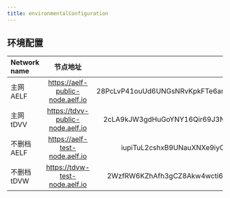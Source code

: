 ```yaml
---
title: environmentalConfiguration
---
```


## 环境配置

| Network name    | 节点地址                                  |   ca合约地址 |
| :------------  | :---------:                               | ----------: |
| 主网 AELF       |    https://aelf-public-node.aelf.io    | 28PcLvP41ouUd6UNGsNRvKpkFTe6am34nPy4YPsWUJnZNwUvzM |
| 主网 tDVV       |    https://tdvv-public-node.aelf.io     |    2cLA9kJW3gdHuGoYNY16Qir69J3Nkn6MSsuYxRkUHbz4SG2hZr |
| 不删档 AELF     |    https://aelf-test-node.aelf.io         |   iupiTuL2cshxB9UNauXNXe9iyCcqka7jCotodcEHGpNXeLzqG  |
| 不删档 tDVW     |     https://tdvw-test-node.aelf.io        |    2WzfRW6KZhAfh3gCZ8Akw4wcti69GUNc1F2sXNa2fgjndv59bE |
